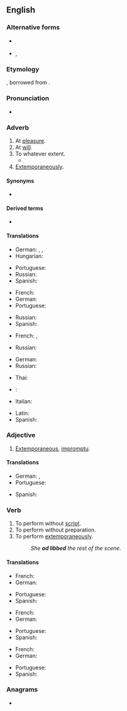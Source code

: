 {{also|adlib|ad lib.|ad-lib}}
==English==
{{wikipedia|ad libitum}}

===Alternative forms===
* {{l|en|ad lib.}} {{q|adverb}}
* {{l|en|ad-lib}}, {{l|en|adlib}} {{q|verb}}

===Etymology===
{{abbreviation of|en|ad libitum|nodot=1}}, borrowed from {{bor|en|NL.|ad libitum}}.

===Pronunciation===
* {{IPA|en|/æd ˈlɪb/|/ˈæd ˈlɪb/}}

===Adverb===
{{en-adv}}

# At [[pleasure]].
# At [[will]].
# To whatever extent.
#* {{quote-text|en|year=1951|author={{w|Katherine Mansfield}}|title=Letters to John Middleton Murry, 1913-1922|passage=For one thing I had a splendid supper when I got on board—a whack of cold, lean beef and pighells, bread, butter '''''ad lib.''''', tea, and plenty of good bread.}}
# [[extemporaneously|Extemporaneously]].

====Synonyms====
* {{l|en|a piacere}}

====Derived terms====
* {{l|en|ad-lib}}

====Translations====
{{trans-top|at pleasure}}
* German: {{t+|de|beliebig}}, {{t+|de|nach}} {{t+|de|Herzenslust}}, {{t|de|[[nach]] [[Belieben]]}}
* Hungarian: {{t|hu|tetszés szerint}}
{{trans-mid}}
* Portuguese: {{t+|pt|à vontade}}
* Russian: {{t|ru|как уго́дно}}
* Spanish: {{t+|es|ad libitum}}
{{trans-bottom}}

{{trans-top|at will}}
* French: {{t+|fr|ad libitum}}
* German: {{t+|de|beliebig}}
* Portuguese: {{t+|pt|à vontade}}
{{trans-mid}}
* Russian: {{t|ru|[[по]] [[желание|жела́нию]]}}
* Spanish: {{t+|es|ad libitum}}
{{trans-bottom}}

{{trans-top|to whatever extent}}
* French: {{t+|fr|à discrétion}}, {{t+|fr|ad libitum}}
{{trans-mid}}
* Russian: {{t|ru|ско́лько уго́дно}}
{{trans-bottom}}

{{trans-top|extemporaneously}}
* German: {{t+|de|improvisiert}}
* Russian: {{t+|ru|экспромт|alt=экспро́мтом}}
{{trans-mid}}
* Thai: {{t|th|พูดกลอนสด|tr=pôot glon sòt}}
{{trans-bottom}}

{{checktrans-top}}
* {{ttbc|ia}}: {{t-check|ia|ad lib}}
* Italian: {{t-check|it|a volontà}}
{{trans-mid}}
* Latin: {{t-check|la|ad libitum}}
* Spanish: {{t-check|es|a voluntad}}
{{trans-bottom}}

===Adjective===
{{en-adj}}

# [[extemporaneous|Extemporaneous]], [[impromptu]].

====Translations====
{{trans-top|extemporaneous}}
* German: {{t+|de|improvisiert}}, {{t|de|unvorbereitet}}
* Portuguese: {{t+|pt|improvisado}}
{{trans-mid}}
* Spanish: {{t+|es|improvisado}}
{{trans-bottom}}

===Verb===
{{en-verb|ad libb}}

# To perform without [[script]].
# To perform without preparation.
# To perform [[extemporaneously]].
#: ''She '''ad libbed''' the rest of the scene.''

====Translations====
{{trans-top|to perform without script}}
* French: {{t+|fr|improviser}}
* German: {{t+|de|improvisieren}}
{{trans-mid}}
* Portuguese: {{t+|pt|improvisar}}
* Spanish: {{t+|es|improvisar}}
{{trans-bottom}}

{{trans-top|to perform without preparation}}
* French: {{t+|fr|improviser}}
* German: {{t+|de|improvisieren}}
{{trans-mid}}
* Portuguese: {{t+|pt|improvisar}}
* Spanish: {{t+|es|improvisar}}
{{trans-bottom}}

{{trans-top|to perform extemporaneously}}
* French: {{t+|fr|improviser}}
* German: {{t+|de|improvisieren}}
{{trans-mid}}
* Portuguese: {{t+|pt|improvisar}}
* Spanish: {{t+|es|improvisar}}
{{trans-bottom}}

===Anagrams===
* {{anagrams|en|a=abdil|Baldi|Blida}}